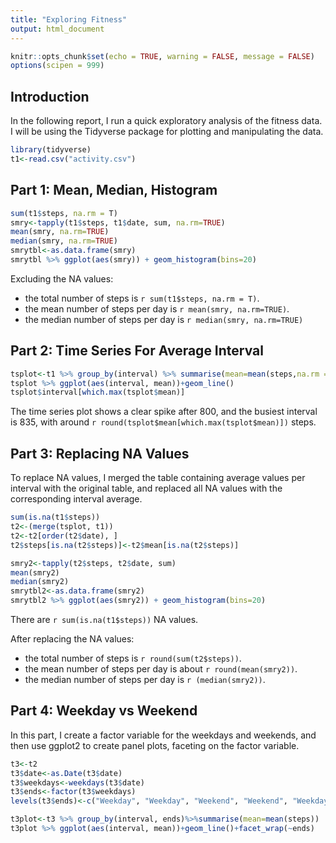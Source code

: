 ```yaml
---
title: "Exploring Fitness"
output: html_document
---
```



```r
knitr::opts_chunk$set(echo = TRUE, warning = FALSE, message = FALSE)
options(scipen = 999)
```

## Introduction

In the following report, I run a quick exploratory analysis of the fitness data.
I will be using the Tidyverse package for plotting and manipulating the data.

``` r
library(tidyverse)
t1<-read.csv("activity.csv")
```

## Part 1: Mean, Median, Histogram 

``` r
sum(t1$steps, na.rm = T)
smry<-tapply(t1$steps, t1$date, sum, na.rm=TRUE)
mean(smry, na.rm=TRUE)
median(smry, na.rm=TRUE)
smrytbl<-as.data.frame(smry)
smrytbl %>% ggplot(aes(smry)) + geom_histogram(bins=20)
```

Excluding the NA values:

- the total number of steps is `r sum(t1$steps, na.rm = T)`. 
- the  mean number of steps per day is `r mean(smry, na.rm=TRUE)`. 
- the median number of steps per day is `r median(smry, na.rm=TRUE)`

## Part 2: Time Series For Average Interval

``` r
tsplot<-t1 %>% group_by(interval) %>% summarise(mean=mean(steps,na.rm = T)) 
tsplot %>% ggplot(aes(interval, mean))+geom_line()
tsplot$interval[which.max(tsplot$mean)]
```

The time series plot shows a clear spike after 800, and the busiest interval is 835, 
with around `r round(tsplot$mean[which.max(tsplot$mean)])` steps.

## Part 3: Replacing NA Values

To replace NA values, I merged the table containing average values per interval with the original table, and replaced all NA values with the corresponding interval average.

```r
sum(is.na(t1$steps))
t2<-(merge(tsplot, t1))
t2<-t2[order(t2$date), ]
t2$steps[is.na(t2$steps)]<-t2$mean[is.na(t2$steps)]

smry2<-tapply(t2$steps, t2$date, sum)
mean(smry2)
median(smry2)
smrytbl2<-as.data.frame(smry2)
smrytbl2 %>% ggplot(aes(smry2)) + geom_histogram(bins=20)
```

There are `r sum(is.na(t1$steps))` NA values.

After replacing the NA values:

- the total number of steps is `r round(sum(t2$steps))`. 
- the  mean number of steps per day is about `r round(mean(smry2))`. 
- the median number of steps per day is `r (median(smry2))`.


## Part 4: Weekday vs Weekend

In this part, I create a factor variable for the weekdays and weekends, and then use ggplot2 to create panel plots, faceting on the factor variable.

```r
t3<-t2
t3$date<-as.Date(t3$date)
t3$weekdays<-weekdays(t3$date)
t3$ends<-factor(t3$weekdays)
levels(t3$ends)<-c("Weekday", "Weekday", "Weekend", "Weekend", "Weekday", "Weekday", "Weekday")

t3plot<-t3 %>% group_by(interval, ends)%>%summarise(mean=mean(steps))
t3plot %>% ggplot(aes(interval, mean))+geom_line()+facet_wrap(~ends)

```
